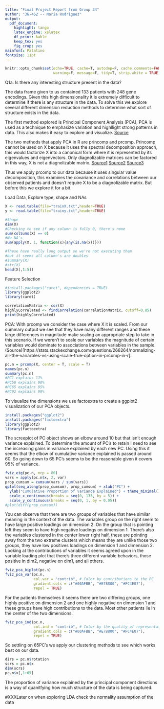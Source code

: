 ```yaml
---
title: "Final Project Report from Group 34"
author: "36-462 -- Maria Rodriguez"
output: 
  pdf_document: 
    highlight: tango
    latex_engine: xelatex
    df_print: kable
    keep_tex: yes
    fig_crop: yes
mainfont: Palatino
fontsize: 11pt
---
```

```r
knitr::opts_chunk$set(echo=TRUE, cache=T, autodep=F, cache.comments=FALSE, 
                      warning=F, message=F, tidy=T, strip.white = TRUE)
```

Q1a: Is there any interesting structure present in the data? 

The data frame given to us contained 133 patients with 248 gene encodings. Given this high dimensionality it is extremely difficult to determine if there is any structure in the data. To solve this we explore several different dimension reduction methods to determine what sort of structure exists in the data. 

The first method explored is Principal Component Analysis (PCA), PCA is used as a technique to emphasize variation and highllight strong patterns in data. This also makes it easy to explore and visualize. [Source](http://setosa.io/ev/principal-component-analysis/) 

The two methods that apply PCA in R are princomp and prcomp. Princomp cannot be used on X because it uses the spectral decomposition approach, this would factorize X into a canonical form where it is represented by its eigenvalues and eigenvectors. Only diagnolizable matrices can be factored in this way, X is not a diagnolizable matrix.
[Source1](http://www.sthda.com/english/articles/31-principal-component-methods-in-r-practical-guide/118-principal-component-analysis-in-r-prcomp-vs-princomp/)
[Source2](https://en.wikipedia.org/wiki/Eigendecomposition_of_a_matrix)
[Source3](https://en.wikipedia.org/wiki/Diagonalizable_matrix)

Thus we apply prcomp to our data because it uses singular value decomposition, this examines the covariance and correlations between our observed patients and doesn't require X to be a diagnolizable matrix. But before this we explore it for a bit.

Load Data, Explore type, shape and NAs
```r
X <- read.table(file="trainX.txt",header=TRUE)
y <- read.table(file="trainy.txt",header=TRUE)

#Shape
dim(X)
#Checking to see if any column is fully 0, there's none
sum(colSums(X) == 0)
#No NA's
sum(apply(X, 1, function(x){any(is.na(x))}))

#These have really long output so we're not executing them 
#but it seems all column's are doubles
#summary(X)
#str(X)
head(X[,1:5])
```

Feature Selection
```r
#install.packages("caret", dependencies = TRUE)
library(ggplot2)
library(caret)

correlationMatrix <- cor(X)
highlyCorrelated <- findCorrelation(correlationMatrix, cutoff=0.85)
print(highlyCorrelated)
```


PCA: With prcomp we consider the case where X it is scaled. From our summary output we see that they have many different ranges and these large differences in magnitude make scaling an appropriate step to take in this scenario. If we weren't to scale our variables the magnitude of certain variables would dominate to associations between variables in the sample.(Source)[https://stats.stackexchange.com/questions/268264/normalizing-all-the-variarbles-vs-using-scale-true-option-in-prcomp-in-r].
```r
pc.n = prcomp(X, center = T, scale = T)
names(pc.n)
summary(pc.n)
#PC1 explains 11%
#PC50 explains 90%
#PC65 explains 95%
#PC92 explains 99%
```

To visualize the dimensions we use factoextra to create a ggplot2 visualization of our PCA objects.
```r
install.packages("ggplot2")
install.packages("factoextra")
library(ggplot2)
library(factoextra)
```

The screeplot of PC object shows an elbow around 10 but that isn't enough variance explained. To determine the amount of PC's to retain I need to see the increasing gains in variance explained by each new PC. Using this it seems that the elbow of cumulative variance explained is passed around 60. So going down to 65 PC's seems to be the reasonable given it covers 95% of variance.
```r
fviz_eig(pc.n, ncp = 80)
vars = apply(pc.n$x, 2, var)
prop_cumsum = cumsum(vars / sum(vars))
qplot(seq_along(prop_cumsum), prop_cumsum) + xlab("PC") + 
  ylab("Cumulative Proportion of Variance Explained") + theme_minimal() +
  scale_x_continuous(breaks = seq(0, 133, by = 5)) +
  scale_y_continuous(breaks = seq(0, 1, by = 0.05))
#plot(diff(prop_cumsum))
```

You can observe that there are two groups of variables that have similar meaning in the context of the data. The variables group on the right seem to have large positive loadings on dimension 2. On the group that is pointing left they seem to have high negative loadings on dimension 1.
There's also the variables clustered in the center lower right half, these are pointing away from the two extreme clusters which means they are unlike those two groups, they have low positives loadings on dimension 1 and dimension 2.
Looking at the contributions of variables it seems agreed upon in the variable loading plot that there's three different variable behaviors, those positive in dim2, negative on dim1, and all others.
```r
fviz_pca_biplot(pc.n)
fviz_pca_var(pc.n,
             col.var = "contrib", # Color by contributions to the PC
             gradient.cols = c("#00AFBB", "#E7B800", "#FC4E07"),
             repel = TRUE)

```

For the patients themselves it seems there are two differing groups, one highly positive on dimension 2 and one highly negative on dimension 1 and these groups have high contributions to the data. Most other patients lie in the center of the two dimensions.
```r
fviz_pca_ind(pc.n,
             col.ind = "contrib", # Color by the quality of representation
             gradient.cols = c("#00AFBB", "#E7B800", "#FC4E07"),
             repel = TRUE)
```

So settling on 65PC's we apply our clustering methods to see which works best on our data.
```r



dirs = pc.n$rotation
scrs = pc.n$x
dim(scrs)
pc.n$x[,1:65]
```


The proportion of variance explained by the principal component directions is a way of quanitfying how much structure of the data is being captured.


#XXXLater on when exploring LDA check the normality assumption of the data
